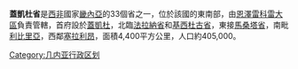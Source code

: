{{Infobox Settlement
<!--See the Table at Infobox Settlement for all fields and descriptions of usage-->
<!-- Basic info  ---------------->
|name          =蓋凱杜省
|other_name             =
|native_name            =  <!-- for cities whose native name is not in English -->
|nickname               = 
|settlement_type        =省
|motto                  =
<!-- images and maps  ----------->
|image_skyline          = Guinea tree nursery.jpg
|imagesize              = 200px
|image_caption          = 
|image_flag             = 
|flag_size              =
|image_seal             = 
|seal_size              =
|image_shield           = 
|shield_size            =
|image_map              = GN-Gueckedou.png
|mapsize                =300px
|map_caption            = 
|pushpin_map            = <!-- the name of a location map as per http://en.wikipedia.org/wiki/Template:Location_map -->
|pushpin_label_position =bottom
|pushpin_mapsize        =
|pushpin_map_caption    =
<!-- Location ------------------>
|subdivision_type       = 國家
|subdivision_name       = {{flag|Guinea}}
|subdivision_type1      = 大區
|subdivision_name1      = [[恩澤雷科雷大區|恩澤雷科雷大區]]
|subdivision_type2      = 首府
|subdivision_name2      = [[蓋凱杜|蓋凱杜]]
|subdivision_type3      =
|subdivision_name3      = 
|<!-- Politics ----------------->
|government_footnotes   =
|government_type        =
|leader_title           =
|leader_name            =
|leader_title1          =  <!-- for places with, say, both a mayor and a city manager -->
|leader_name1           =
|established_title      =  <!-- Settled -->
|established_date       = 
<!-- Area    --------------------->
|area_magnitude         = 
|unit_pref                =Imperial <!--Enter: Imperial, if Imperial (metric) is desired-->
|area_footnotes           =
|area_total_km2           =4400  <!-- ALL fields dealing with a measurements are subject to automatic unit conversion-->
|area_land_km2            = <!--See table @ Template:Infobox Settlement for details on automatic unit conversion-->
<!-- Population   ----------------------->
|population_as_of               =
|population_footnotes           =
|population_note                =
|population_total               =405,000
|population_density_km2         =
|population_density_sq_mi       =
|population_metro               =
|population_density_metro_km2   =
|population_density_metro_sq_mi =
|population_blank1_title        =Ethnicities
|population_blank1              =
|population_density_blank1_km2 =   
|population_density_blank1_sq_mi =
<!-- General information  --------------->
|timezone               =畿內亞標準時間
|utc_offset             = +0
|timezone_DST           = 
|utc_offset_DST         = 
|latd=|latm= |lats= |latNS=N
|longd=|longm=|longs=|longEW=E
|elevation_footnotes    =  <!--for references: use <ref> </ref> tags-->
|elevation_m            = 
|elevation_ft           =
<!-- Area/postal codes & others -------->
|postal_code_type       =  <!-- enter ZIP code, Postcode, Post code, Postal code... -->
|postal_code            =
|area_code              =
|blank_name             =
|blank_info             =
|blank1_name            =
|blank1_info            =
|website                = 
|footnotes              = 
}} 

'''蓋凱杜省'''是[[西非|西非]]國家[[畿內亞|畿內亞]]的33個省之一，位於該國的東南部，由[[恩澤雷科雷大區|恩澤雷科雷大區]]負責管轄，首府設於[[蓋凱杜|蓋凱杜]]，北臨[[法拉納省|法拉納省]]和[[基西杜古省|基西杜古省]]，東接[[馬桑塔省|馬桑塔省]]，南毗[[利比里亞|利比里亞]]，西鄰[[塞拉利昂|塞拉利昂]]，面積4,400平方公里，人口約405,000。

{{畿內亞行政區劃}}

[[Category:几内亚行政区划|Category:几内亚行政区划]]
